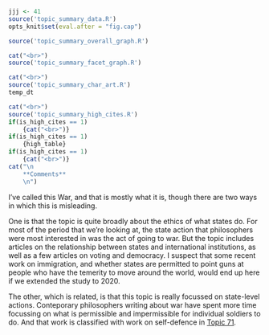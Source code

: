 ```r
jjj <- 41
source('topic_summary_data.R')
opts_knit$set(eval.after = "fig.cap")
```

```r
source('topic_summary_overall_graph.R')
```

```r
cat("<br>")
source('topic_summary_facet_graph.R')
```

```r
cat("<br>")
source('topic_summary_char_art.R')
temp_dt
```

```r
cat("<br>")
source('topic_summary_high_cites.R')
if(is_high_cites == 1)
	{cat("<br>")}
if(is_high_cites == 1)
	{high_table}
if(is_high_cites == 1)
	{cat("<br>")}
cat("\n
	**Comments**
	\n")
```

I've called this War, and that is mostly what it is, though there are two ways in which this is misleading. 

One is that the topic is quite broadly about the ethics of what states do. For most of the period that we're looking at, the state action that philosophers were most interested in was the act of going to war. But the topic includes articles on the relationship between states and international institutions, as well as a few articles on voting and democracy. I suspect that some recent work on immigration, and whether states are permitted to point guns at people who have the temerity to move around the world, would end up here if we extended the study to 2020.

The other, which is related, is that this topic is really focussed on state-level actions. Conteporary philosophers writing about war have spent more time focussing on what is permissible and impermissible for individual soldiers to do. And that work is classified with work on self-defence in [Topic 71](#topic71).
